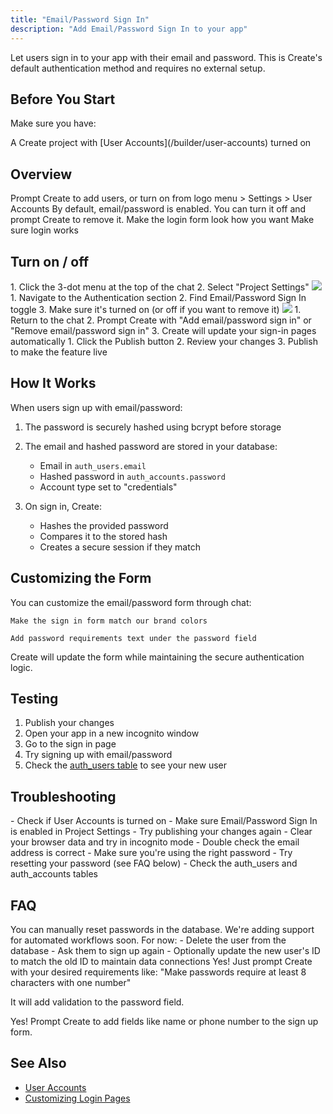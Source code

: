 ```yaml
---
title: "Email/Password Sign In"
description: "Add Email/Password Sign In to your app"
---
```


Let users sign in to your app with their email and password. This is Create's default authentication method and requires no external setup.

## Before You Start

Make sure you have:

<Check>
  A Create project with [User Accounts](/builder/user-accounts) turned on
</Check>

## Overview

<CardGroup cols={2}>
  <Card title="Enable User Accounts" icon="user-check">
    Prompt Create to add users, or turn on from logo menu > Settings > User Accounts
  </Card>
  <Card title="Enable Email/Password" icon="key">
    By default, email/password is enabled. You can turn it off and prompt Create to remove it.
  </Card>
  <Card title="Add to your sign in pages" icon="pencil">
    Make the login form look how you want
  </Card>
  <Card title="Test flow" icon="check-circle">
    Make sure login works
  </Card>
</CardGroup>

## Turn on / off 

<Steps>
  <Step title="Access Project Settings">
    1. Click the 3-dot menu at the top of the chat
    2. Select "Project Settings"
    <img src="/images/auth/x/17-createprojectsettings.png" style={{ borderRadius: '0.5rem' }} />
  </Step>

  <Step title="Enable Email/Password Sign In">
    1. Navigate to the Authentication section
    2. Find Email/Password Sign In toggle
    3. Make sure it's turned on (or off if you want to remove it)
    <img src="/images/auth/password/.png" style={{ borderRadius: '0.5rem' }} />
  </Step>

  <Step title="Add Sign In UI">
    1. Return to the chat
    2. Prompt Create with "Add email/password sign in" or "Remove email/password sign in"
    3. Create will update your sign-in pages automatically
  </Step>

  <Step title="Publish Your App">
    1. Click the Publish button
    2. Review your changes
    3. Publish to make the feature live
  </Step>
</Steps>

## How It Works

When users sign up with email/password:

1. The password is securely hashed using bcrypt before storage

2. The email and hashed password are stored in your database:
   - Email in `auth_users.email`
   - Hashed password in `auth_accounts.password`
   - Account type set to "credentials"

3. On sign in, Create:
   - Hashes the provided password
   - Compares it to the stored hash
   - Creates a secure session if they match

## Customizing the Form

You can customize the email/password form through chat:

```
Make the sign in form match our brand colors
```

```
Add password requirements text under the password field
```

Create will update the form while maintaining the secure authentication logic.

## Testing

1. Publish your changes
2. Open your app in a new incognito window
3. Go to the sign in page
4. Try signing up with email/password
5. Check the [auth_users table](/builder/databases) to see your new user

## Troubleshooting

<Accordion title="Can't see the email/password form">
  - Check if User Accounts is turned on
  - Make sure Email/Password Sign In is enabled in Project Settings
  - Try publishing your changes again
  - Clear your browser data and try in incognito mode
</Accordion>

<Accordion title="Sign in not working">
  - Double check the email address is correct
  - Make sure you're using the right password
  - Try resetting your password (see FAQ below)
  - Check the auth_users and auth_accounts tables
</Accordion>

## FAQ

<Accordion title="Can I reset passwords?">
  You can manually reset passwords in the database. We're adding support for automated workflows soon. For now:
  - Delete the user from the database
  - Ask them to sign up again
  - Optionally update the new user's ID to match the old ID to maintain data connections
</Accordion>

<Accordion title="Can I customize password requirements?">
  Yes! Just prompt Create with your desired requirements like:
  "Make passwords require at least 8 characters with one number"

  It will add validation to the password field. 
</Accordion>

<Accordion title="Can I add additional fields to sign up?">
  Yes! Prompt Create to add fields like name or phone number to the sign up form.
</Accordion>

## See Also

- [User Accounts](/builder/user-accounts-v2)
- [Customizing Login Pages](/builder/user-accounts-v2#customizing-auth-pages)

